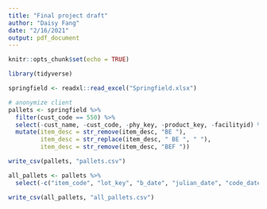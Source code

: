 ```yaml
---
title: "Final project draft"
author: "Daisy Fang"
date: "2/16/2021"
output: pdf_document
---
```


```r
knitr::opts_chunk$set(echo = TRUE)
```

```r
library(tidyverse)
```

```r
springfield <- readxl::read_excel("Springfield.xlsx")
```

```r
# anonymize client
pallets <- springfield %>% 
  filter(cust_code == 550) %>% 
  select(-cust_name, -cust_code, -phy_key, -product_key, -facilityid) %>% 
  mutate(item_desc = str_remove(item_desc, "BE "),
         item_desc = str_replace(item_desc, " BE ", " "),
         item_desc = str_remove(item_desc, "BEF "))

write_csv(pallets, "pallets.csv")
```

```r
all_pallets <- pallets %>% 
  select(-c("item_code", "lot_key", "b_date", "julian_date", "code_date", "location_in", "location_per_mast", "status_per_mast", "date_in_scan", "batch_in", "earliest_date_scan", "latest_date_scan", "location_out", "batch_out", "pallet_height", "room_in", "room_out", "room_mast", "room_any", "days_duration", "time_to_beg_refdate", "time_to_refdate", "pct_in_period"))

write_csv(all_pallets, "all_pallets.csv")
```

